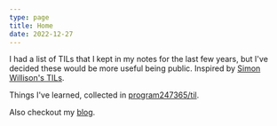 ```yaml
---
type: page
title: Home
date: 2022-12-27
---
```


I had a list of TILs that I kept in my notes for the last few years, but I've decided these would be more useful being public. Inspired by [Simon Willison's TILs](https://til.simonwillison.net/).

Things I've learned, collected in [program247365/til](https://github.com/program247365/til).

Also checkout my [blog](https://kbr.sh).
